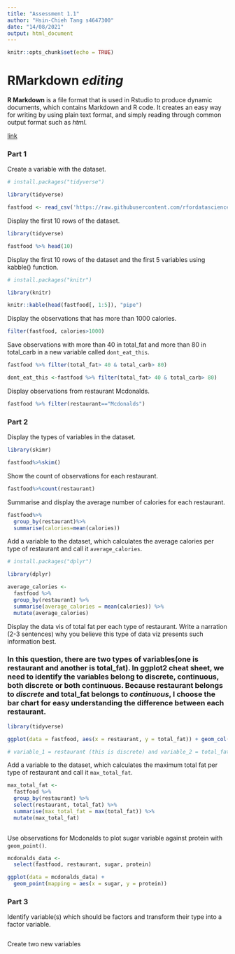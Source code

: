 ```yaml
---
title: "Assessment 1.1"
author: "Hsin-Chieh Tang s4647300"
date: "14/08/2021"
output: html_document
---
```


```r
knitr::opts_chunk$set(echo = TRUE)
```



# RMarkdown **_editing_**

**R Markdown** is a file format that is used in Rstudio to produce dynamic documents, which contains Markdown and R code. It creates an easy way for writing by using plain text format, and simply reading through common output format such as *html*.

[link](https://rmarkdown.rstudio.com/lesson-8.html)


### **Part 1**

Create a variable with the dataset.

```r
# install.packages("tidyverse")

library(tidyverse)

fastfood <- read_csv('https://raw.githubusercontent.com/rfordatascience/tidytuesday/master/data/2018/2018-09-04/fastfood_calories.csv')

```
Display the first 10 rows of the dataset.

```r
library(tidyverse)

fastfood %>% head(10)
```
Display the first 10 rows of the dataset and the first 5 variables using kabble() function.

```r
# install.packages("knitr")

library(knitr)

knitr::kable(head(fastfood[, 1:5]), "pipe")
```
Display the observations that has more than 1000 calories.

```r
filter(fastfood, calories>1000)
```
Save observations with more than 40 in total_fat and more than 80 in total_carb in a new variable called `dont_eat_this`.

```r
fastfood %>% filter(total_fat> 40 & total_carb> 80)

dont_eat_this <-fastfood %>% filter(total_fat> 40 & total_carb> 80)
```
Display observations from restaurant Mcdonalds.

```r
fastfood %>% filter(restaurant=="Mcdonalds")
```

### **Part 2**

Display the types of variables in the dataset.

```r
library(skimr)

fastfood%>%skim()
```

Show the count of observations for each restaurant.

```r
fastfood%>%count(restaurant)
```
Summarise and display the average number of calories for each restaurant.

```r
fastfood%>%
  group_by(restaurant)%>%
  summarise(calories=mean(calories))
```
Add a variable to the dataset, which calculates the average calories per type of restaurant and call it `average_calories`.
```r
# install.packages("dplyr")

library(dplyr)

average_calories <-
  fastfood %>%
  group_by(restaurant) %>% 
  summarise(average_calories = mean(calories)) %>% 
  mutate(average_calories)
```

Display the data vis of total fat per each type of restaurant. Write a narration (2-3 sentences) why you believe this type of data viz presents such information best.


### In this question, there are two types of variables(one is restaurant and another is total_fat). In ggplot2 cheat sheet, we need to identify the variables belong to discrete, continuous, both discrete or both continuous. Because restaurant belongs to *discrete* and total_fat belongs to *continuous*, I choose the bar chart for easy understanding the difference between each restaurant.


```r

library(tidyverse)

ggplot(data = fastfood, aes(x = restaurant, y = total_fat)) + geom_col()

# variable_1 = restaurant (this is discrete) and variable_2 = total_fat (this is continuous)

```
Add a variable to the dataset, which calculates the maximum total fat per type of restaurant and call it `max_total_fat`.

```r

max_total_fat <- 
  fastfood %>% 
  group_by(restaurant) %>%
  select(restaurant, total_fat) %>% 
  summarise(max_total_fat = max(total_fat)) %>% 
  mutate(max_total_fat)
  
```

Use observations for Mcdonalds to plot sugar variable against protein with `geom_point()`.

```r

mcdonalds_data <- 
  select(fastfood, restaurant, sugar, protein)

ggplot(data = mcdonalds_data) +
  geom_point(mapping = aes(x = sugar, y = protein))

```

### **Part 3**

Identify variable(s) which should be factors and transform their type into a factor variable.
```r


```

Create two new variables
```r



```

